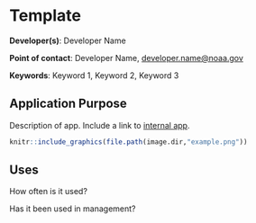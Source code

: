 # Template

**Developer(s)**: Developer Name
  
**Point of contact**: Developer Name, <developer.name@noaa.gov>
  
**Keywords**: Keyword 1, Keyword 2, Keyword 3

## Application Purpose

Description of app. Include a link to [internal app](google.com).

```r
knitr::include_graphics(file.path(image.dir,"example.png"))
```

## Uses

How often is it used? 

Has it been used in management?

